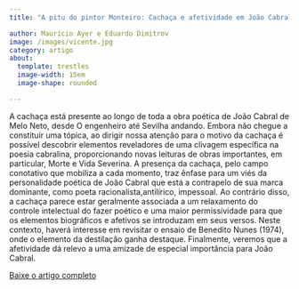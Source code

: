```yaml
---
title: "A pitu do pintor Monteiro: Cachaça e afetividade em João Cabral de Melo Neto"

author: Mauricio Ayer e Eduardo Dimitrov
image: /images/vicente.jpg
category: artigo
about:
  template: trestles
  image-width: 15em
  image-shape: rounded

---
```


A cachaça está presente ao longo de toda a obra poética de João Cabral de Melo Neto, desde  O engenheiro até Sevilha andando. Embora não chegue a constituir uma tópica, ao dirigir nossa atenção para o motivo da cachaça é possível descobrir elementos reveladores de uma clivagem específica na poesia cabralina, proporcionando novas leituras de obras importantes, em particular, Morte e Vida Severina. A presença da cachaça, pelo campo conotativo que mobiliza a cada momento, traz ênfase para um viés da personalidade poética de João Cabral que está a contrapelo de sua marca dominante, como poeta racionalista,antilírico, impessoal. Ao contrário disso, a cachaça parece estar geralmente associada a um relaxamento do controle intelectual do fazer poético e uma maior permissividade para que os elementos biográficos e afetivos se introduzam em seus versos. Neste contexto, haverá interesse em revisitar o ensaio de Benedito Nunes (1974), onde o elemento da destilação ganha destaque. Finalmente, veremos que a afetividade dá relevo a uma amizade de especial importância para João Cabral.

[Baixe o artigo completo](http://www.periodicos.letras.ufmg.br/index.php/o_eixo_ea_roda/article/view/15876)